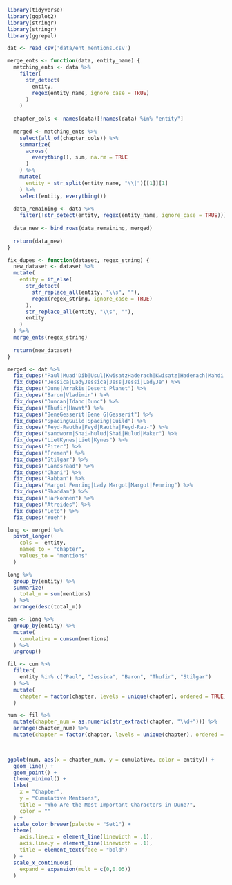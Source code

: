 ```r
library(tidyverse)
library(ggplot2)
library(stringr)
library(stringr)
library(ggrepel)
```

```r
dat <- read_csv('data/ent_mentions.csv')
```

```r
merge_ents <- function(data, entity_name) {
  matching_ents <- data %>% 
    filter(
      str_detect(
        entity,
        regex(entity_name, ignore_case = TRUE)
      )
    )
  
  chapter_cols <- names(data)[!names(data) %in% "entity"]
  
  merged <- matching_ents %>% 
    select(all_of(chapter_cols)) %>% 
    summarize(
      across(
        everything(), sum, na.rm = TRUE
      )
    ) %>% 
    mutate(
      entity = str_split(entity_name, "\\|")[[1]][1]
    ) %>%
    select(entity, everything())
  
  data_remaining <- data %>% 
    filter(!str_detect(entity, regex(entity_name, ignore_case = TRUE)))
  
  data_new <- bind_rows(data_remaining, merged)
  
  return(data_new)
}

fix_dupes <- function(dataset, regex_string) {
  new_dataset <- dataset %>% 
  mutate(
    entity = if_else(
      str_detect(
        str_replace_all(entity, "\\s", ""), 
        regex(regex_string, ignore_case = TRUE)
      ), 
      str_replace_all(entity, "\\s", ""),
      entity
    )
  ) %>% 
  merge_ents(regex_string)
  
  return(new_dataset)
}

merged <- dat %>% 
  fix_dupes("Paul|Muad'Dib|Usul|KwisatzHaderach|Kwisatz|Haderach|Mahdi|LisanAl-Gaib|Lisan|Al-Gaib") %>% 
  fix_dupes("Jessica|LadyJessica|Jess|Jessi|LadyJe") %>% 
  fix_dupes("Dune|Arrakis|Desert Planet") %>% 
  fix_dupes("Baron|Vladimir") %>% 
  fix_dupes("Duncan|Idaho|Dunc") %>% 
  fix_dupes("Thufir|Hawat") %>% 
  fix_dupes("BeneGesserit|Bene G|Gesserit") %>% 
  fix_dupes("SpacingGuild|Spacing|Guild") %>% 
  fix_dupes("Feyd-Rautha|Feyd|Rautha|Feyd-Rau-") %>% 
  fix_dupes("sandworm|Shai-hulud|Shai|Hulud|Maker") %>% 
  fix_dupes("LietKynes|Liet|Kynes") %>% 
  fix_dupes("Piter") %>% 
  fix_dupes("Fremen") %>% 
  fix_dupes("Stilgar") %>% 
  fix_dupes("Landsraad") %>% 
  fix_dupes("Chani") %>% 
  fix_dupes("Rabban") %>% 
  fix_dupes("Margot Fenring|Lady Margot|Margot|Fenring") %>% 
  fix_dupes("Shaddam") %>% 
  fix_dupes("Harkonnen") %>% 
  fix_dupes("Atreides") %>% 
  fix_dupes("Leto") %>% 
  fix_dupes("Yueh")
```


```r
long <- merged %>% 
  pivot_longer(
    cols = -entity,
    names_to = "chapter",
    values_to = "mentions"
  ) 

long %>% 
  group_by(entity) %>% 
  summarize(
    total_m = sum(mentions)
  ) %>% 
  arrange(desc(total_m))

cum <- long %>% 
  group_by(entity) %>% 
  mutate(
    cumulative = cumsum(mentions)
  ) %>% 
  ungroup()

fil <- cum %>% 
  filter(
    entity %in% c("Paul", "Jessica", "Baron", "Thufir", "Stilgar")
  ) %>% 
  mutate(
    chapter = factor(chapter, levels = unique(chapter), ordered = TRUE)
  )

num <- fil %>%
  mutate(chapter_num = as.numeric(str_extract(chapter, "\\d+"))) %>%
  arrange(chapter_num) %>%
  mutate(chapter = factor(chapter, levels = unique(chapter), ordered = TRUE))

  
```

```r
ggplot(num, aes(x = chapter_num, y = cumulative, color = entity)) +
  geom_line() +
  geom_point() +
  theme_minimal() +
  labs(
    x = "Chapter",
    y = "Cumulative Mentions",
    title = "Who Are the Most Important Characters in Dune?",
    color = ""
  ) +
  scale_color_brewer(palette = "Set1") +
  theme(
    axis.line.x = element_line(linewidth = .1),
    axis.line.y = element_line(linewidth = .1),
    title = element_text(face = "bold")
  ) +
  scale_x_continuous(
    expand = expansion(mult = c(0,0.05))
  )
```

